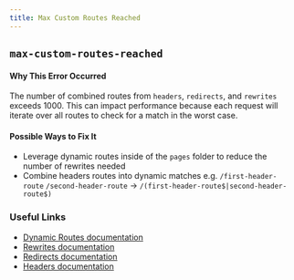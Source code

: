 ```yaml
---
title: Max Custom Routes Reached
---
```


## `max-custom-routes-reached`

#### Why This Error Occurred

The number of combined routes from `headers`, `redirects`, and `rewrites` exceeds 1000. This can impact performance because each request will iterate over all routes to check for a match in the worst case.

#### Possible Ways to Fix It

- Leverage dynamic routes inside of the `pages` folder to reduce the number of rewrites needed
- Combine headers routes into dynamic matches e.g. `/first-header-route` `/second-header-route` -> `/(first-header-route$|second-header-route$)`

### Useful Links

- [Dynamic Routes documentation](/docs/routing/dynamic-routes)
- [Rewrites documentation](/docs/api-reference/next.config.js/rewrites)
- [Redirects documentation](/docs/api-reference/next.config.js/redirects)
- [Headers documentation](/docs/api-reference/next.config.js/headers)

